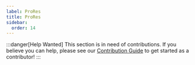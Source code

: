 ```yaml
---
label: ProRes
title: ProRes
sidebar:
  order: 14
---
```


:::danger[Help Wanted]
This section is in need of contributions. If you believe you can help, please see our [Contribution Guide](../contribution-guide.mdx) to get started as a contributor!
:::
